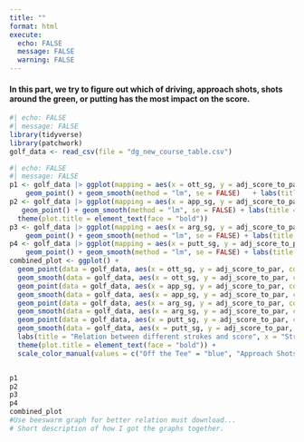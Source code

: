 ```yaml
---
title: ""
format: html
execute:
  echo: FALSE
  message: FALSE
  warning: FALSE
---
```


#### In this part, we try to figure out which of driving, approach shots, shots around the green, or putting has the most impact on the score. 



```r
#| echo: FALSE
#| message: FALSE
library(tidyverse)
library(patchwork)
golf_data <- read_csv(file = "dg_new_course_table.csv")
```

```r
#| echo: FALSE
#| message: FALSE
p1 <- golf_data |> ggplot(mapping = aes(x = ott_sg, y = adj_score_to_par)) + 
    geom_point() + geom_smooth(method = "lm", se = FALSE)   + labs(title = "Relation between shots off the tee (drives) and score", x= "Strokes gained off the tee (Driving)", y = "Score") + theme(plot.title = element_text(face = "bold")) 
p2 <- golf_data |> ggplot(mapping = aes(x = app_sg, y = adj_score_to_par)) + 
   geom_point() + geom_smooth(method = "lm", se = FALSE) + labs(title = "Relation between approach shots and score", x = "Strokes gained on the approach shot", y = "Score") +     
  theme(plot.title = element_text(face = "bold"))
p3 <- golf_data |> ggplot(mapping = aes(x = arg_sg, y = adj_score_to_par)) + 
    geom_point() + geom_smooth(method = "lm", se = FALSE) + labs(title = "Relation between shots around the green and score", x = "Strokes gained around the green (short game)", y = "Score") + theme(plot.title = element_text(face = "bold")) 
p4 <- golf_data |> ggplot(mapping = aes(x = putt_sg, y = adj_score_to_par)) + 
    geom_point() + geom_smooth(method = "lm", se = FALSE) + labs(title = "Relation between putting and score", x = "Strokes Gained Putting", y = "Score") + theme(plot.title = element_text(face = "bold")) 
combined_plot <- ggplot() + 
  geom_point(data = golf_data, aes(x = ott_sg, y = adj_score_to_par, color = "Off the Tee"), alpha = 0.35) + 
  geom_smooth(data = golf_data, aes(x = ott_sg, y = adj_score_to_par, color = "Off the Tee"), method = "lm", se = FALSE) +
  geom_point(data = golf_data, aes(x = app_sg, y = adj_score_to_par, color = "Approach Shots"), alpha = 0.35) + 
  geom_smooth(data = golf_data, aes(x = app_sg, y = adj_score_to_par, color = "Approach Shots"), method = "lm", se = FALSE) + 
  geom_point(data = golf_data, aes(x = arg_sg, y = adj_score_to_par, color = "Around the Green"), alpha = 0.35) + 
  geom_smooth(data = golf_data, aes(x = arg_sg, y = adj_score_to_par, color = "Around the Green"), method = "lm", se = FALSE) + 
  geom_point(data = golf_data, aes(x = putt_sg, y = adj_score_to_par, color = "Putting"), alpha = 0.35) + 
  geom_smooth(data = golf_data, aes(x = putt_sg, y = adj_score_to_par, color = "Putting"), method = "lm", se = FALSE) + 
  labs(title = "Relation between different strokes and score", x = "Strokes Gained", y = "Score", color = "Strokes Gained") + 
  theme(plot.title = element_text(face = "bold")) +
  scale_color_manual(values = c("Off the Tee" = "blue", "Approach Shots" = "red", "Around the Green" = "green", "Putting" = "purple"))


p1
p2
p3
p4
combined_plot
#Use beeswarm graph for better relation must download...
# Short description of how I got the graphs together.
```

